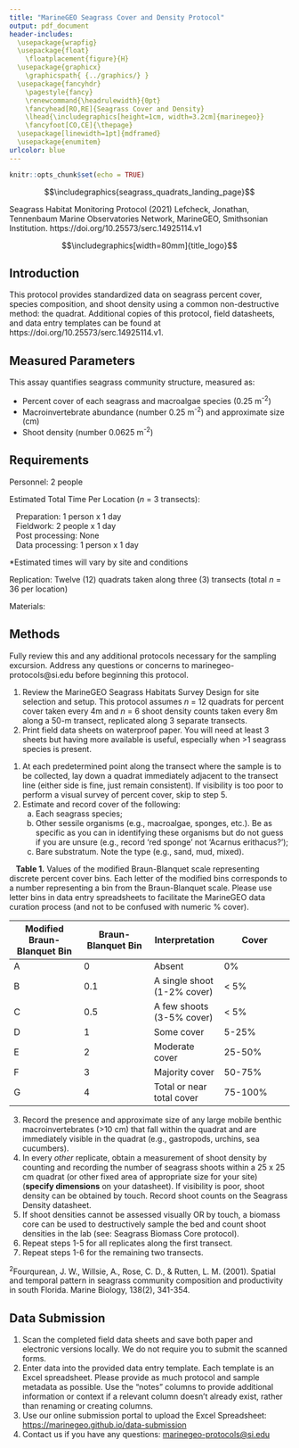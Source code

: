 ```yaml
---
title: "MarineGEO Seagrass Cover and Density Protocol"
output: pdf_document
header-includes:
  \usepackage{wrapfig}
  \usepackage{float}
    \floatplacement{figure}{H}
  \usepackage{graphicx}
    \graphicspath{ {../graphics/} }
  \usepackage{fancyhdr}
    \pagestyle{fancy}
    \renewcommand{\headrulewidth}{0pt}
    \fancyhead[RO,RE]{Seagrass Cover and Density}
    \lhead{\includegraphics[height=1cm, width=3.2cm]{marinegeo}}
    \fancyfoot[CO,CE]{\thepage}
  \usepackage[linewidth=1pt]{mdframed}
  \usepackage{enumitem}
urlcolor: blue
---
```


```r
knitr::opts_chunk$set(echo = TRUE)
```

\noindent\rule{\textwidth}{0.4pt}

$$\includegraphics{seagrass_quadrats_landing_page}$$

\underline{How to cite this work:} Seagrass Habitat Monitoring Protocol (2021) Lefcheck, Jonathan, Tennenbaum Marine Observatories Network, MarineGEO, Smithsonian Institution. https://doi.org/10.25573/serc.14925114.v1

\vspace{\baselineskip}

$$\includegraphics[width=80mm]{title_logo}$$

\thispagestyle{empty}
\clearpage
\pagenumbering{gobble}

\noindent\rule{\textwidth}{0.4pt}

## Introduction

This protocol provides standardized data on seagrass percent cover, species composition, and shoot density using a common non-destructive method: the quadrat. Additional copies of this protocol, field datasheets, and data entry templates can be found at https://doi.org/10.25573/serc.14925114.v1.

\noindent\rule{\textwidth}{0.4pt}

## Measured Parameters

This assay quantifies seagrass community structure, measured as:

*	Percent cover of each seagrass and macroalgae species (0.25 m^-2^)
*	Macroinvertebrate abundance (number 0.25 m^-2^) and approximate size (cm)
*	Shoot density (number 0.0625 m^-2^)

\noindent\rule{\textwidth}{0.4pt}

## Requirements

Personnel: 2 people  

Estimated Total Time Per Location (*n* = 3 transects):

|    Preparation: 1 person x 1 day
|    Fieldwork: 2 people x 1 day
|    Post processing: None
|    Data processing: 1 person x 1 day

*Estimated times will vary by site and conditions

Replication: Twelve (12) quadrats taken along three (3) transects (total *n* = 36 per location)

Materials:

\underline{Survey Design:}

\renewcommand{\labelitemi}{$\square$}
\setlength{\parskip}{0.1em}
\begin{itemize}
  \item 1 50-m metric transect tape
  \item Hand-held GPS unit
  \item 2 PVC marker poles (diameter and length as needed)
\end{itemize}
\vspace{\baselineskip}

\underline{Fieldwork:}
\renewcommand{\labelitemi}{$\square$}
\setlength{\parskip}{0.1em}
\begin{itemize}
  \item  Quadrats to measure cover and density.  (Recommended: 50 x 50 cm quadrat for cover and 25 x 25 cm quadrat for density, OR any size that collects best representative samples of cover and density at your site
  \item Pencil
  \item Seagrass Cover datasheet printed on waterproof paper
  \item Seagrass Density datasheet printed on waterproof paper
  \item Clipboard
  \item \emph{RECOMMENDED:} Waterproof camera
\end{itemize}

\noindent\rule{\textwidth}{0.4pt}

## Methods

Fully review this and any additional protocols necessary for the sampling excursion. Address any questions or concerns to marinegeo-protocols@si.edu before beginning this protocol.
\vspace{\baselineskip}

\begin{wrapfigure}{r}{0.45\textwidth}
  \begin{center}
    \includegraphics[width=0.45\textwidth]{quadrat_example}
  \end{center}
  \vspace*{-12mm}
  \caption{An example 1m x 1m PVC quadrat divided into four equal quadrats using string.}
\end{wrapfigure}

\underline{Preparation:}

1. Review the MarineGEO Seagrass Habitats Survey Design for site selection and setup. This protocol assumes *n* = 12 quadrats for percent cover taken every 4m and *n* = 6 shoot density counts taken every 8m along a 50-m transect, replicated along 3 separate transects.
2. Print field data sheets on waterproof paper. You will need at least 3 sheets but having more available is useful, especially when >1 seagrass species is present.
\vspace{\baselineskip}

\underline{Fieldwork:}

1. At each predetermined point along the transect where the sample is to be collected, lay down a quadrat immediately adjacent to the transect line (either side is fine, just remain consistent). If visibility is too poor to perform a visual survey of percent cover, skip to step 5.
2. Estimate and record cover of the following:
      a. Each seagrass species;
      b. Other sessile organisms (e.g., macroalgae, sponges, etc.). Be as specific as you can in identifying these organisms but do not guess if you are unsure (e.g., record ‘red sponge’ not ‘Acarnus erithacus?’);
      c. Bare substratum. Note the type (e.g., sand, mud, mixed).

\vspace{\baselineskip}

\begin{mdframed}
Acceptable methods for estimating cover include:
\vspace{\baselineskip}
\begin{enumerate}[label=(\alph*)]
  \item Assign percentage bins (represented by letters) according to the modified Braun-Blanquet method\textsuperscript{2} described in Table 1.
  \item Estimate cover to the nearest 5% bin.
  \item Point count: using a quadrat fitted with a grid, record cover type under each grid intersection. Record the total number of points counted on your datasheet.
\end{enumerate}
\vspace{\baselineskip}
Note that for methods a and b, total cover can exceed 100\% if, for example, macroalgae exists on top of seagrass.
Be sure to record the \textbf{dimensions of your quadrat} and the \textbf{method used} (Braun-Blanquet, \% bins, or point count) on your datasheet.
\end{mdframed}

\clearpage

|    **Table 1.** Values of the modified Braun-Blanquet scale representing discrete percent cover bins.  Each letter of the modified bins corresponds to a number representing a bin from the Braun-Blanquet scale.  Please use letter bins in data entry spreadsheets to facilitate the MarineGEO data curation process (and not to be confused with numeric % cover).

Modified Braun-Blanquet Bin | Braun-Blanquet Bin |	Interpretation | Cover
------------- | ------------- | ------------- | -------------
A | 0	| Absent | 0%
B | 0.1	| A single shoot (1-2% cover) | < 5%
C | 0.5	| A few shoots (3-5% cover) | < 5%
D | 1 | Some cover | 5-25%
E | 2 | Moderate cover | 25-50%
F | 3 | Majority cover | 50-75%
G | 4 | Total or near total cover | 75-100%

3. Record the presence and approximate size of any large mobile benthic macroinvertebrates (>10 cm) that fall within the quadrat and are immediately visible in the quadrat (e.g., gastropods, urchins, sea cucumbers).
4. In every *other* replicate, obtain a measurement of shoot density by counting and recording the number of seagrass shoots within a 25 x 25 cm quadrat (or other fixed area of appropriate size for your site) (**specify dimensions** on your datasheet). If visibility is poor, shoot density can be obtained by touch. Record shoot counts on the Seagrass Density datasheet.
5. If shoot densities cannot be assessed visually OR by touch, a biomass core can be used to destructively sample the bed and count shoot densities in the lab (see: Seagrass Biomass Core protocol).
6. Repeat steps 1-5 for all replicates along the first transect.
7. Repeat steps 1-6 for the remaining two transects.

\vspace{\baselineskip}
^2^Fourqurean, J. W., Willsie, A., Rose, C. D., & Rutten, L. M. (2001). Spatial and temporal pattern in seagrass community composition and productivity in south Florida. Marine Biology, 138(2), 341-354.

\noindent\rule{\textwidth}{0.4pt}

## Data Submission

1. Scan the completed field data sheets and save both paper and electronic versions locally. We do not require you to submit the scanned forms.
2. Enter data into the provided data entry template. Each template is an Excel spreadsheet. Please provide as much protocol and sample metadata as possible. Use the “notes” columns to provide additional information or context if a relevant column doesn’t already exist, rather than renaming or creating columns.
3. Use our online submission portal to upload the Excel Spreadsheet: [https://marinegeo.github.io/data-submission](https://marinegeo.github.io/data-submission)
4. Contact us if you have any questions: [marinegeo-protocols@si.edu](mailto:marinegeo-protocols@si.edu)
